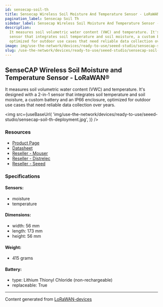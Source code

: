 ```yaml
---
id: sensecap-soil-th
title: Sensecap Wireless Soil Moisture And Temperature Sensor - LoRaWAN®
pagination_label: Sensecap Soil Th
sidebar_label: Sensecap Wireless Soil Moisture And Temperature Sensor - LoRaWAN®
description:
  It measures soil volumetric water content (VWC) and temperature. It's designed with a 2-in-1
  sensor that integrates soil temperature and soil moisture, a custom battery and an IP66 enclosure,
  optimized for outdoor use cases that need reliable data collection over years.
image: img/use-the-network/devices/ready-to-use/seeed-studio/sensecap-soil-th-deployment.jpg
slug: /use-the-network/devices/ready-to-use/seeed-studio/sensecap-soil-th
---
```



## SenseCAP Wireless Soil Moisture and Temperature Sensor - LoRaWAN®

It measures soil volumetric water content (VWC) and temperature. It's designed with a 2-in-1 sensor
that integrates soil temperature and soil moisture, a custom battery and an IP66 enclosure,
optimized for outdoor use cases that need reliable data collection over years.

<img
  src={useBaseUrl(
    'img/use-the-network/devices/ready-to-use/seeed-studio/sensecap-soil-th-deployment.jpg',
  )}
/>

### Resources

- [Product Page](https://www.seeedstudio.com/LoRaWAN-Soil-Moisture-and-Temperature-Sensor-EU868-p-4316.html)
- [Datasheet](https://files.seeedstudio.com/products/317990687/res/LoRaWAN%20Gateway%20and%20Wireless%20Sensor%20Catalog-V1.6%20NEW.pdf)
- [Reseller - Mouser](https://www.mouser.com/ProductDetail/Seeed-Studio/101990565/?qs=wnTfsH77Xs6z38MfPrPBUw%3D%3D)
- [Reseller - Distrelec](https://www.distrelec.nl/en/sensecap-lorawan-wireless-soil-moisture-and-temperature-sensor-ip66-868mhz-seeed-studio-101990564/p/30167645?q=sensecap&pos=6&origPos=6&origPageSize=50&track=true)
- [Reseller - Seeed](https://www.seeedstudio.com/LoRaWAN-Soil-Moisture-and-Temperature-Sensor-EU868-p-4316.html)

### Specifications

#### Sensors:

- moisture
- temperature

#### Dimensions:

- width: 56 mm
- length: 173 mm
- height: 56 mm

#### Weight:

- 415 grams

#### Battery:

- type: Lithium Thionyl Chloride (non-rechargeable)
- replaceable: True

---

Content generated from [LoRaWAN-devices](https://github.com/TheThingsNetwork/lorawan-devices)
